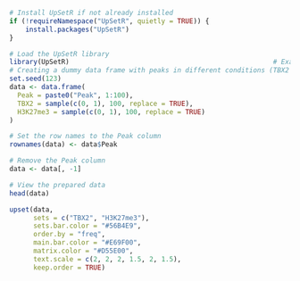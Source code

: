 

```r
# Install UpSetR if not already installed
if (!requireNamespace("UpSetR", quietly = TRUE)) {
    install.packages("UpSetR")
}
```



```r
# Load the UpSetR library
library(UpSetR)                                                   # Example data preparation
# Creating a dummy data frame with peaks in different conditions (TBX2 and H3K27me3)
set.seed(123)
data <- data.frame(
  Peak = paste0("Peak", 1:100),
  TBX2 = sample(c(0, 1), 100, replace = TRUE),
  H3K27me3 = sample(c(0, 1), 100, replace = TRUE)
)
```

```r
# Set the row names to the Peak column
rownames(data) <- data$Peak

# Remove the Peak column
data <- data[, -1]

# View the prepared data
head(data)
```

```r
upset(data, 
      sets = c("TBX2", "H3K27me3"),
      sets.bar.color = "#56B4E9",
      order.by = "freq",
      main.bar.color = "#E69F00",
      matrix.color = "#D55E00",
      text.scale = c(2, 2, 2, 1.5, 2, 1.5),
      keep.order = TRUE)
```


